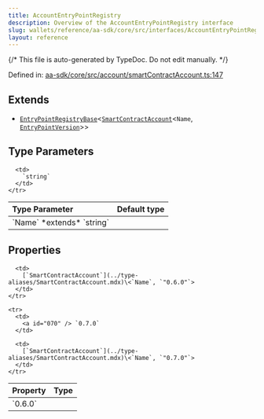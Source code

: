 ```yaml
---
title: AccountEntryPointRegistry
description: Overview of the AccountEntryPointRegistry interface
slug: wallets/reference/aa-sdk/core/src/interfaces/AccountEntryPointRegistry
layout: reference
---
```


{/* This file is auto-generated by TypeDoc. Do not edit manually. */}

Defined in: [aa-sdk/core/src/account/smartContractAccount.ts:147](https://github.com/alchemyplatform/aa-sdk/blob/08ef11b1fc98663df6a97fa93722c7f14b33f1cc/aa-sdk/core/src/account/smartContractAccount.ts#L147)

## Extends

- [`EntryPointRegistryBase`](EntryPointRegistryBase.mdx)\<[`SmartContractAccount`](../type-aliases/SmartContractAccount.mdx)\<`Name`, [`EntryPointVersion`](../type-aliases/EntryPointVersion.mdx)>>

## Type Parameters

<table>
  <thead>
    <tr>
      <th align="left">Type Parameter</th>
      <th align="left">Default type</th>
    </tr>
  </thead>

  <tbody>
    <tr>
      <td>
        `Name` *extends* `string`
      </td>

      <td>
        `string`
      </td>
    </tr>

  </tbody>
</table>

## Properties

<table>
  <thead>
    <tr>
      <th align="left">Property</th>
      <th align="left">Type</th>
    </tr>
  </thead>

  <tbody>
    <tr>
      <td>
        <a id="060" /> `0.6.0`
      </td>

      <td>
        [`SmartContractAccount`](../type-aliases/SmartContractAccount.mdx)\<`Name`, `"0.6.0"`>
      </td>
    </tr>

    <tr>
      <td>
        <a id="070" /> `0.7.0`
      </td>

      <td>
        [`SmartContractAccount`](../type-aliases/SmartContractAccount.mdx)\<`Name`, `"0.7.0"`>
      </td>
    </tr>

  </tbody>
</table>

